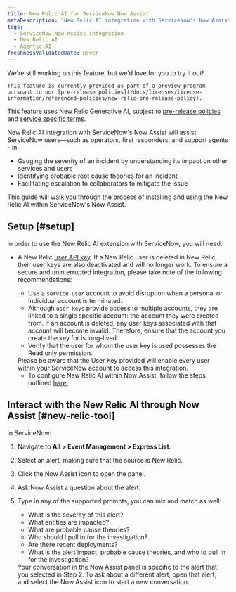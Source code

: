```yaml
---
title: New Relic AI for ServiceNow Now Assist
metaDescription: "New Relic AI integration with ServiceNow's Now Assist will assist ServiceNow users—such as operators, first responders, and support agents - in gauging the severity of an incident by understanding its impact on other services and users, identifying probable root cause theories for an incident, and facilitating escalation to collaborators to mitigate the issue."
tags:
  - ServiceNow Now Assist integration 
  - New Relic AI
  - Agentic AI
freshnessValidatedDate: never
---
```


<Callout title="preview">
    We're still working on this feature, but we'd love for you to try it out!

    This feature is currently provided as part of a preview program pursuant to our [pre-release policies](/docs/licenses/license-information/referenced-policies/new-relic-pre-release-policy).


  This feature uses New Relic Generative AI, subject to [pre-release policies](/docs/licenses/license-information/referenced-policies/new-relic-pre-release-policy) and [service specific terms](https://newrelic.com/termsandconditions/service-specific).
</Callout>


New Relic AI integration with ServiceNow's Now Assist will assist ServiceNow users—such as operators, first responders, and support agents - in:

* Gauging the severity of an incident by understanding its impact on other services and users
* Identifying probable root cause theories for an incident
* Facilitating escalation to collaborators to mitigate the issue

This guide will walk you through the process of installing and using the New Relic AI within ServiceNow's Now Assist.


## Setup [#setup]


In order to use the New Relic AI extension with ServiceNow, you will need:

* A New Relic [user API key](/docs/apis/intro-apis/new-relic-api-keys/#overview-keys). If a New Relic user is deleted in New Relic, their user keys are also deactivated and will no longer work. To ensure a secure and uninterrupted integration, please take note of the following recommendations:

  * Use a `service user` account to avoid disruption when a personal or individual account is terminated.
  * Although `user keys` provide access to multiple accounts, they are linked to a single specific account: the account they were created from. If an account is deleted, any user keys associated with that account will become invalid. Therefore, ensure that the account you create the key for is long-lived.
  * Verify that the user for whom the user key is used possesses the Read only permission.
  
  <Callout variant="tip" title="Note">
    Please be aware that the User Key provided will enable every user within your ServiceNow account to access this integration.
  </Callout>

  * To configure New Relic AI within Now Assist, follow the steps outlined [here.](https://www.servicenow.com/docs/csh?topicname=now-assist-itom-use-aia.html&version=latest)


## Interact with the New Relic AI through Now Assist [#new-relic-tool]

In ServiceNow:

1. Navigate to <DNT>**All > Event Management > Express List**</DNT>.
2. Select an alert, making sure that the source is New Relic.
3. Click the <DNT>Now Assist</DNT> icon to open the panel.
4. Ask Now Assist a question about the alert.
5. Type in any of the supported prompts, you can mix and match as well:
      * What is the severity of this alert?
      * What entities are impacted?
      * What are probable cause theories?
      * Who should I pull in for the investigation?
      * Are there recent deployments?
      * What is the alert impact, probable cause theories, and who to pull in for the investigation?

    <Callout variant="tip" title="tip">
      Your conversation in the Now Assist panel is specific to the alert that you selected in Step 2. To ask about a different alert, open that alert, and select the Now Assist icon to start a new conversation.
    </Callout>
